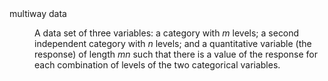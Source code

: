 multiway data

: A data set of three variables: a category with _m_ levels; a second independent category with _n_ levels; and a quantitative variable (the response) of length _mn_ such that there is a value of the response for each combination of levels of the two categorical variables.
